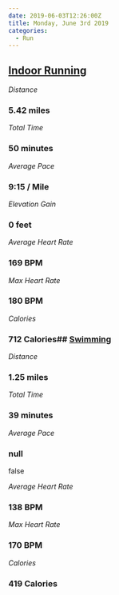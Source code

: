 ```yaml
---
date: 2019-06-03T12:26:00Z
title: Monday, June 3rd 2019
categories:
  - Run
---
```

## [Indoor Running](https://www.strava.com/activities/2420999186)

_Distance_

### 5.42 miles

_Total Time_

### 50 minutes

_Average Pace_

### 9:15 / Mile

_Elevation Gain_

### 0 feet

_Average Heart Rate_

### 169 BPM

_Max Heart Rate_

### 180 BPM

_Calories_

### 712 Calories## [Swimming](https://www.strava.com/activities/2421004700)

_Distance_

### 1.25 miles

_Total Time_

### 39 minutes

_Average Pace_

### null

false

_Average Heart Rate_

### 138 BPM

_Max Heart Rate_

### 170 BPM

_Calories_

### 419 Calories